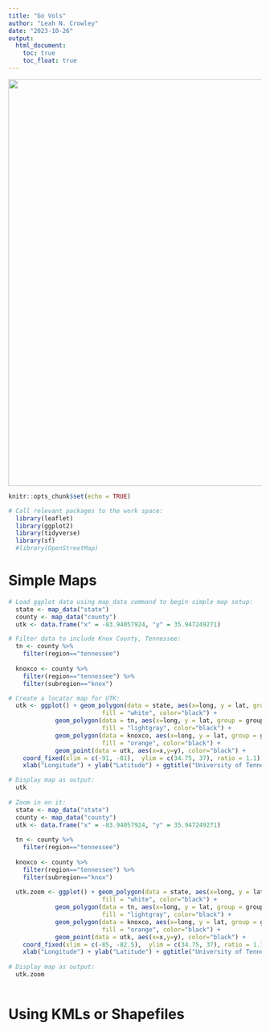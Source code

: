 ```yaml
---
title: "Go Vols"
author: "Leah N. Crowley"
date: "2023-10-26"
output:
  html_document:
    toc: true
    toc_float: true
---
```


![](2021-09-29.jpg){width="809"}

```r
knitr::opts_chunk$set(echo = TRUE)

# Call relevant packages to the work space: 
  library(leaflet)
  library(ggplot2)
  library(tidyverse)
  library(sf)
  #library(OpenStreetMap)

```

# Simple Maps

```r

# Load ggplot data using map_data command to begin simple map setup:
  state <- map_data("state")
  county <- map_data("county")
  utk <- data.frame("x" = -83.94057924, "y" = 35.947249271)

# Filter data to include Knox County, Tennessee:
  tn <- county %>% 
    filter(region=="tennessee")
  
  knoxco <- county %>% 
    filter(region=="tennessee") %>% 
    filter(subregion=="knox")

# Create a locator map for UTK:
  utk <- ggplot() + geom_polygon(data = state, aes(x=long, y = lat, group = group),
                          fill = "white", color="black") + 
             geom_polygon(data = tn, aes(x=long, y = lat, group = group),
                          fill = "lightgray", color="black") + 
             geom_polygon(data = knoxco, aes(x=long, y = lat, group = group),
                          fill = "orange", color="black") + 
             geom_point(data = utk, aes(x=x,y=y), color="black") +
    coord_fixed(xlim = c(-91, -81),  ylim = c(34.75, 37), ratio = 1.1) + 
    xlab("Longitude") + ylab("Latitude") + ggtitle("University of Tennessee, Knox County, TN")

# Display map as output: 
  utk
  
# Zoom in on it:
  state <- map_data("state")
  county <- map_data("county")
  utk <- data.frame("x" = -83.94057924, "y" = 35.947249271)
  
  tn <- county %>% 
    filter(region=="tennessee")
  
  knoxco <- county %>% 
    filter(region=="tennessee") %>% 
    filter(subregion=="knox")
  
  utk.zoom <- ggplot() + geom_polygon(data = state, aes(x=long, y = lat, group = group),
                          fill = "white", color="black") + 
             geom_polygon(data = tn, aes(x=long, y = lat, group = group),
                          fill = "lightgray", color="black") + 
             geom_polygon(data = knoxco, aes(x=long, y = lat, group = group),
                          fill = "orange", color="black") + 
             geom_point(data = utk, aes(x=x,y=y), color="black") +
    coord_fixed(xlim = c(-85, -82.5),  ylim = c(34.75, 37), ratio = 1.1) + 
    xlab("Longitude") + ylab("Latitude") + ggtitle("University of Tennessee, Knox County, TN")
  
# Display map as output:
  utk.zoom
  
```

# Using KMLs or Shapefiles

```r


```